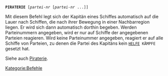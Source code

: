 <tt>'''PIRATERIE''' [''partei-nr'' [''partei-nr'' ...]]</tt>

Mit diesem Befehl legt sich der Kapitän eines Schiffes automatisch auf die Lauer nach Schiffen, die nach ihrer Bewegung in einer Nachbarregion liegen. Er wird sich dann automatisch dorthin begeben. Werden Parteinummern angegeben, wird er nur auf Schiffe der angegebenen Parteien reagieren. Wird keine Parteinummer angegeben, reagiert er auf alle Schiffe von Parteien, zu denen die Partei des Kapitäns kein <tt>[[HELFE]] KÄMPFE</tt> gesetzt hat.

Siehe auch [[Piraterie]].

[[Kategorie:Befehle]]